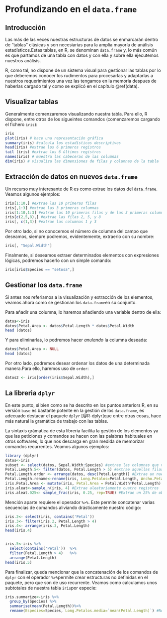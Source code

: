# Profundizando en el `data.frame` {#dataframe}

## Introducción
Las más de las veces nuestras estructuras de datos se enmarcarán dentro de "tablas" clásicas y son necesiarias para la amplia mayoría de análisis estadísticos.Estas tablas, en R, se denominan `data.frame` y, lo más común es que partamos de una tabla con datos y con ella y sobre ella ejecutemos nuestros análisis. 

R, como tal, no dispone de un sistema visual para gestionar las tablas por lo que deberemos conocer los rudimentos para procesarlas y adaptarlas a nuestros requerimientos una vez las tengamos en la memoria despues de haberlas cargado tal y como se explicó en el capítulo \@ref(data).



## Visualizar tablas
Generalmente comenzaremos visualizando nuestra tabla. Para ello, R dispone, entre otros de los sigueintes comandos (comenzaremos cargando el fichero `iris`):

```r
iris
plot(iris) # hace una representación gráfica
summary(iris) #calcula los estadísticos descriptivos
head(iris) #extrae los 6 primeros registros
tail (iris) #extrae los 6 últimos registros
names(iris) # muestra las cabeceras de las columnas
dim(iris) # visualiza las dimensiones de filas y columnas de la tabla

```

## Extracción de datos en nuevos `data.frame`

Un recurso muy interesante de R es como extrae los datos del `data.frame`. Veamos algunos ejemplos:

```r
iris[1:10,] #extrae las 10 primeras filas
iris[,1:3] #extrae las 3 primeras columnas
iris[1:10,1:3] #extrae las 10 primeras filas y de las 3 primeras columnas
iris[c(2,5,8),] #extrae las filas 2, 5, y 8
iris[, c(1,3)] #extrae las columnas 1 y 3
```
 
Por otro lado, si no conocemos el número de columna del campo que deseamos, siempre podremos, evidentemente, extraerlo con su nombre:
```r
iris[, "Sepal.Width"]

```

Finalmente, si deseamos extraer determinados elementos con expresiones lógicas, podremos hacerlo con un simple comando:
```r
iris[iris$Species == "setosa",]
```

## Gestionar los `data.frame`
Si antes nos referiamos a la visualización y extracción de los elementos, veamos ahora como se gestionan los `data.frame`en su conjunto.

Para añadir una columna, lo haremos añadiendo una variable dentro de ella:
```r
datos<-iris
datos$Petal.Area <- datos$Petal.Length * datos$Petal.Width
head (datos)
```
Y para eliminarlas, lo podremos hacer *anulando* la columna deseada:
```r
datos$Petal.Area <- NULL
head (datos)
```

Por otro lado, podremos desear ordenar los datos de una determinada manera.Para ello, haremos uso de `order`:
```r
datos2 <- iris[order(iris$Sepal.Width),]
```

## La libreria `dplyr`

En este punto, si bien como se ha descrito en los puntos anteriors R, en su versión `base` es bastante potente en la gestión de los `data.frame`, es adecuado destacar el paquete `dplyr` [@R-dplyr]que entre otras cosas, hace más natural la gramática de trabajo con las tablas.

La sintaxis grámatica de esta libreria facilita la gestión de los elementos ya que las peticiones y comandos se hacen con las palabras habituales en otros softwares, lo que nos descarga en gran medida de memorizar comandos recurrentes. Veamos algunos ejemplos:

```r
library (dplyr)
datos<-iris
subset <- select(datos, Sepal.Width:Species) #extrae las columnas que van de Sepal.Width:Species
Petal.Length.5<- filter(datos, Petal.Length > 5) #extrae aquellas filas donde Petal.Length es mayor de cinco
Petal.Length.order <- arrange(datos, desc(Petal.Length)) #Extrae un nuevo data.frame ordenado por Petal.Length de forma descendente
Petal.Length.rename<-rename(iris, Long.Petalos=Petal.Length, Ancho.Petalos=Petal.Width) #Renombra determinadas columnas
iris.Petal.Area <- mutate(iris, Petal.Area = Petal.Width*Petal.Length) #Añade una nueva variable al data.frame
iris.aleat<-sample_n(iris, 4) #Extrae aleatoriamente cuatro registros
iris.aleat.025<- sample_frac(iris, 0.25, rep=TRUE) #Extrae un 25% de obs con reemplazamiento
```

Mención aparte requiere el operador `%>%`. Este permite concatenar varias secuencias de comandos aliviando drásticamente nuestro código:
```r
iris.2<- select(iris, contains('Petal'))
iris.3<- filter(iris.2, Petal.Length > 4)
iris.4<- arrange(iris.3, Petal.Length)
head(iris.4)


iris.5<-iris %>%
  select(contains('Petal'))  %>%
  filter(Petal.Length > 4)   %>%
  arrange(Petal.Length)
head(iris.5)

```

Para finalizar, queda mencionar que la concatenación de los comandos de `dplyr` con el operador `%>%`permite crear estructuras no definidas en el paquete, pero que son de uso recurrente. Veamos como calculamos unos subtotales de nuestra tabla `iris`por especie:
```r
iris.summarize<-iris %>%
  group_by(Species) %>%
  summarise(mean(Petal.Length))%>%
  rename(Especies=Species, Long.Petalos.media=`mean(Petal.Length)`) #Notese las comillas en el campo mean(Petal.Length) que no está en el campo Species
```




